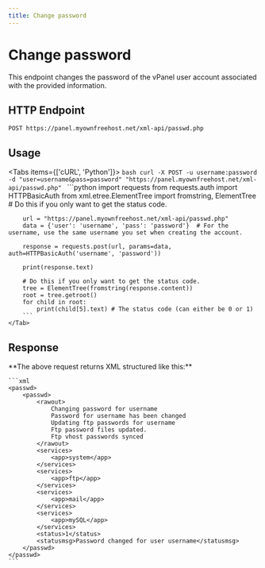 ```yaml
---
title: Change password
---
```



# Change password
This endpoint changes the password of the vPanel user account associated with the provided information.


## HTTP Endpoint

`POST https://panel.myownfreehost.net/xml-api/passwd.php`

## Usage

<Tabs items={['cURL', 'Python']}>
    <Tab>
        ```bash
        curl -X POST -u username:password -d "user=username&pass=password" "https://panel.myownfreehost.net/xml-api/passwd.php"
        ```
    </Tab>
    <Tab>
        ```python
        import requests
        from requests.auth import HTTPBasicAuth
        from xml.etree.ElementTree import fromstring, ElementTree # Do this if you only want to get the status code.

        url = "https://panel.myownfreehost.net/xml-api/passwd.php"
        data = {'user': 'username', 'pass': 'password'}  # For the username, use the same username you set when creating the account.

        response = requests.post(url, params=data, auth=HTTPBasicAuth('username', 'password'))

        print(response.text)

        # Do this if you only want to get the status code.
        tree = ElementTree(fromstring(response.content))
        root = tree.getroot()
        for child in root:
            print(child[5].text) # The status code (can either be 0 or 1)
        ```
    </Tab>
</Tabs>

## Response

<Callout emoji="💡">
    **The above request returns XML structured like this:**

    ```xml
    <passwd>
        <passwd>
            <rawout>
                Changing password for username
                Password for username has been changed
                Updating ftp passwords for username
                Ftp password files updated.
                Ftp vhost passwords synced
            </rawout>
            <services>
                <app>system</app>
            </services>
            <services>
                <app>ftp</app>
            </services>
            <services>
                <app>mail</app>
            </services>
            <services>
                <app>mySQL</app>
            </services>
            <status>1</status>
            <statusmsg>Password changed for user username</statusmsg>
        </passwd>
    </passwd>
    ```
</Callout>
